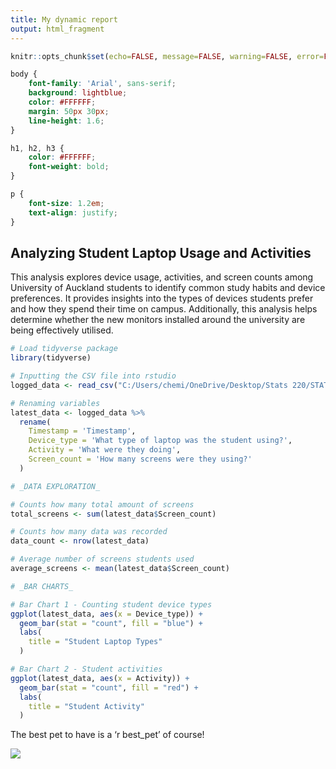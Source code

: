 ---
title: My dynamic report
output: html_fragment
---

```{r setup, include=FALSE}
knitr::opts_chunk$set(echo=FALSE, message=FALSE, warning=FALSE, error=FALSE)

```

```{css}

body {
    font-family: 'Arial', sans-serif;
    background: lightblue;
    color: #FFFFFF;
    margin: 50px 30px;
    line-height: 1.6;
}

h1, h2, h3 {
    color: #FFFFFF;
    font-weight: bold;
}

p {
    font-size: 1.2em;
    text-align: justify;
}

```

## Analyzing Student Laptop Usage and Activities

This analysis explores device usage, activities, and screen counts among University of Auckland students to identify common study habits and device preferences. It provides insights into the types of devices students prefer and how they spend their time on campus. Additionally, this analysis helps determine whether the new monitors installed around the university are being effectively utilised.

```{r}
# Load tidyverse package
library(tidyverse)

# Inputting the CSV file into rstudio
logged_data <- read_csv("C:/Users/chemi/OneDrive/Desktop/Stats 220/STATS 220 - Project 2/STATS 220 - Project 2 (Responses) - Form responses 1.csv")

# Renaming variables
latest_data <- logged_data %>%
  rename(
    Timestamp = 'Timestamp',
    Device_type = 'What type of laptop was the student using?',
    Activity = 'What were they doing',
    Screen_count = 'How many screens were they using?'
  )

# _DATA EXPLORATION_

# Counts how many total amount of screens 
total_screens <- sum(latest_data$Screen_count)

# Counts how many data was recorded
data_count <- nrow(latest_data)

# Average number of screens students used
average_screens <- mean(latest_data$Screen_count)

# _BAR CHARTS_

# Bar Chart 1 - Counting student device types
ggplot(latest_data, aes(x = Device_type)) +
  geom_bar(stat = "count", fill = "blue") +
  labs(
    title = "Student Laptop Types"
  )

# Bar Chart 2 - Student activities
ggplot(latest_data, aes(x = Activity)) +
  geom_bar(stat = "count", fill = "red") +
  labs(
    title = "Student Activity"
  )

```

The best pet to have is a 'r best_pet' of course!

![](https://c.tenor.com/-qBsG1HwR4oAAAAC/tenor.gif)


